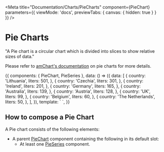 
<Meta
  title="Documentation/Charts/PieCharts"
  component={PieChart}
  parameters={{ viewMode: 'docs', previewTabs: { canvas: { hidden: true } } }}
/>

# Pie Charts

"A Pie chart is a circular chart which is divided into slices to show relative sizes of data."

Please refer to [amChart's documentation](https://www.amcharts.com/docs/v4/chart-types/pie-chart/) on pie charts for more details.

<Preview>
  <Story name="Documentation" inline={true}>
    {{
      components: { PieChart, PieSeries },
      data: () => ({
        data: [
          {
            country: 'Lithuania',
            liters: 501,
          },
          {
            country: 'Czechia',
            liters: 301,
          },
          {
            country: 'Ireland',
            liters: 201,
          },
          {
            country: 'Germany',
            liters: 165,
          },
          {
            country: 'Australia',
            liters: 139,
          },
          {
            country: 'Austria',
            liters: 128,
          },
          {
            country: 'UK',
            liters: 99,
          },
          {
            country: 'Belgium',
            liters: 60,
          },
          {
            country: 'The Netherlands',
            liters: 50,
          },
        ],
      }),
      template: `
        <pie-chart :data="data" :inner-radius="0" style="width: 100%; height: 500px">
            <pie-series category-prop="country" value-prop="liters" />
        </pie-chart>
  `,
    }}
  </Story>
</Preview>

## How to compose a Pie Chart

A Pie chart consists of the following elements:

- A parent [PieChart](?path=/docs/documentation-chart-components-piechart--page) component containing the following in its default slot:
  - At least one [PieSeries](?path=/docs/documentation-chart-components-subcomponents-series-pieseries--page) component.

